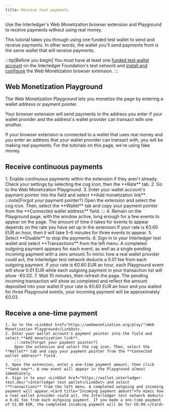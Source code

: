 ```yaml
---
title: Receive test payments
---
```



Use the Interledger's Web Monetization browser extension and Playground to receive payments without using real money.

This tutorial takes you through using one funded test wallet to send and receive payments. In other words, the wallet you'll send payments from is the same wallet that will receive payments.

:::tip[Before you begin]
You must have at least one [funded test wallet account](/guides/test-wallet-sign-up) on the Interledger Foundation's test network and [install and configure](/guides/send-test-payments) the Web Monetization browser extension.
:::

## Web Monetization Playground

The <LinkOut href="https://webmonetization.org/play/">Web Monetization Playground</LinkOut> lets you monetize the page by entering a wallet address or payment pointer.

Your browser extension will send payments to the address you enter if your wallet provider and the address's wallet provider can transact with one another.

If your browser extension is connected to a wallet that uses real money and you enter an address that your wallet provider can transact with, you will be making real payments. For the tutorials on this page, we're using fake money.

## Receive continuous payments

<Steps>
    1. Enable continuous payments within the extension if they aren't already. Check your settings by selecting the cog icon, then the **Rate** tab.
    2. Go to the <LinkOut href="https://webmonetization.org/play/">Web Monetization Playground</LinkOut>.
    3. Enter your wallet account's payment pointer into the field and select **Add monetization link**.
        :::note[Forgot your payment pointer?]
        Open the extension and select the cog icon. Then, select the **Wallet** tab and copy your payment pointer from the **Connected wallet address** field.
        :::
    4. Remain on the Playground page, with the window active, long enough for a few events to appear on the page. The amount of time it takes for events to appear depends on the rate you have set up in the extension.<Card title="Example">If your rate is €0.60 EUR an hour, then it will take 5-6 minutes for three events to appear.</Card>
    5. Select **Disable** to stop the payments.
    6. Sign in to your <LinkOut href="https://wallet.interledger-test.dev/">Interledger test wallet</LinkOut> and select **Transactions** from the left menu. A completed outgoing payment appears for each event, as well as a single pending incoming payment with a zero amount.<Card title="Outgoing payment amounts">To mimic how a real wallet provider could act, the Interledger test network deducts a 0.01 fee from each outgoing payment. If your rate is €0.60 EUR an hour, each Playground event will show 0.01 EUR while each outgoing payment in your transaction list will show -€0.02.</Card>
    7. Wait 10 minutes, then refresh the page. The pending incoming transaction will show as completed and reflect the amount deposited into your wallet.<Card title="Example">If your rate is €0.60 EUR an hour and you waited for three Playground events, your incoming payment will be approximately €0.03.</Card>
</Steps>

## Receive a one-time payment

    1. Go to the <LinkOut href="https://webmonetization.org/play/">Web Monetization Playground</LinkOut>.
    2. Enter your wallet account's payment pointer into the field and select **Add monetization link**.
        :::note[Forgot your payment pointer?]
        Open the extension and select the cog icon. Then, select the **Wallet** tab and copy your payment pointer from the **Connected wallet address** field.
        :::
    3. Open the extension, enter a one-time payment amount, then click **Send now**. A new event will appear in the Playground almost immediately.
    4. Sign in to your <LinkOut href="https://wallet.interledger-test.dev/">Interledger test wallet</LinkOut> and select **Transactions** from the left menu. A completed outgoing and incoming payment will appear.<Card title="Incoming payment amount">To mimic how a real wallet provider could act, the Interledger test network deducts a 0.01 fee from each outgoing payment. If you made a one-time payment of €1.00 EUR, the completed incoming payment will be for €0.99.</Card>